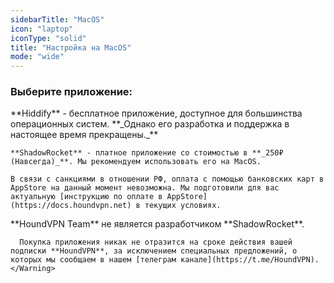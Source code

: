 ```yaml
---
sidebarTitle: "MacOS"
icon: "laptop"
iconType: "solid"
title: "Настройка на MacOS"
mode: "wide"
---
```


### Выберите приложение:

<Tabs>
  <Tab title="Что выбрать?">
    **Hiddify** - бесплатное приложение, доступное для большинства операционных систем. **_Однако его разработка и поддержка в настоящее время прекращены._**

    **ShadowRocket** - платное приложение со стоимостью в **_250₽ (Навсегда)_**. Мы рекомендуем использовать его на MacOS.

    В связи с санкциями в отношении РФ, оплата с помощью банковских карт в AppStore на данный момент невозможна. Мы подготовили для вас актуальную [инструкцию по оплате в AppStore](https://docs.houndvpn.net) в текущих условиях.
  </Tab>
  <Tab title="Hiddify (Бесплатно)">
    
  </Tab>
  <Tab title="ShadowRocket (250р)">
    <Warning>
      **HoundVPN Team** не является разработчиком **ShadowRocket**.

      Покупка приложения никак не отразится на сроке действия вашей подписки **HoundVPN**, за исключением специальных предложений, о которых мы сообщаем в нашем [телеграм канале](https://t.me/HoundVPN).
    </Warning>
  </Tab>
</Tabs>
